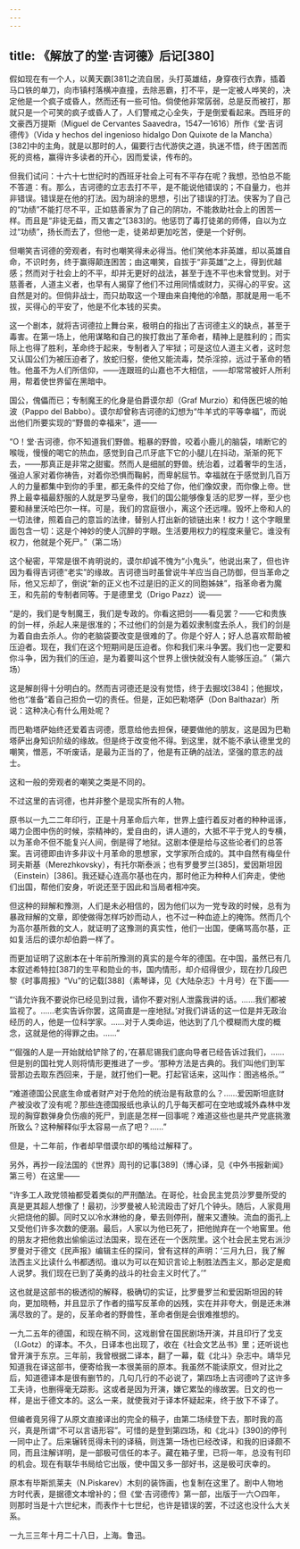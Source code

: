 ```yaml
---
---
---
```

title: 《解放了的堂·吉诃德》后记[380]
---




假如现在有一个人，以黄天霸[381]之流自居，头打英雄结，身穿夜行衣靠，插着马口铁的单刀，向市镇村落横冲直撞，去除恶霸，打不平，是一定被人哗笑的，决定他是一个疯子或昏人，然而还有一些可怕。倘使他非常孱弱，总是反而被打，那就只是一个可笑的疯子或昏人了，人们警戒之心全失，于是倒爱看起来。西班牙的文豪西万提斯（Miguel de Cervantes Saavedra，1547—1616）所作《堂·吉诃德传》（Vida y hechos del ingenioso hidalgo Don Quixote de la Mancha）[382]中的主角，就是以那时的人，偏要行古代游侠之道，执迷不悟，终于困苦而死的资格，赢得许多读者的开心，因而爱读，传布的。

但我们试问：十六十七世纪时的西班牙社会上可有不平存在呢？我想，恐怕总不能不答道：有。那么，吉诃德的立志去打不平，是不能说他错误的；不自量力，也并非错误。错误是在他的打法。因为胡涂的思想，引出了错误的打法。侠客为了自己的“功绩”不能打尽不平，正如慈善家为了自己的阴功，不能救助社会上的困苦一样。而且是“非徒无益，而又害之”[383]的。他惩罚了毒打徒弟的师傅，自以为立过“功绩”，扬长而去了，但他一走，徒弟却更加吃苦，便是一个好例。

但嘲笑吉诃德的旁观者，有时也嘲笑得未必得当。他们笑他本非英雄，却以英雄自命，不识时务，终于赢得颠连困苦；由这嘲笑，自拔于“非英雄”之上，得到优越感；然而对于社会上的不平，却并无更好的战法，甚至于连不平也未曾觉到。对于慈善者，人道主义者，也早有人揭穿了他们不过用同情或财力，买得心的平安。这自然是对的。但倘非战士，而只劫取这一个理由来自掩他的冷酷，那就是用一毛不拔，买得心的平安了，他是不化本钱的买卖。

这一个剧本，就将吉诃德拉上舞台来，极明白的指出了吉诃德主义的缺点，甚至于毒害。在第一场上，他用谋略和自己的挨打救出了革命者，精神上是胜利的；而实际上也得了胜利，革命终于起来，专制者入了牢狱；可是这位人道主义者，这时忽又认国公们为被压迫者了，放蛇归壑，使他又能流毒，焚杀淫掠，远过于革命的牺牲。他虽不为人们所信仰，——连跟班的山嘉也不大相信，——却常常被奸人所利用，帮着使世界留在黑暗中。

国公，傀儡而已；专制魔王的化身是伯爵谟尔却（Graf Murzio）和侍医巴坡的帕波（Pappo del Babbo）。谟尔却曾称吉诃德的幻想为“牛羊式的平等幸福”，而说出他们所要实现的“野兽的幸福来”，道——

“O！堂·吉诃德，你不知道我们野兽。粗暴的野兽，咬着小鹿儿的脑袋，啃断它的喉咙，慢慢的喝它的热血，感觉到自己爪牙底下它的小腿儿在抖动，渐渐的死下去，——那真正是非常之甜蜜。然而人是细腻的野兽。统治着，过着奢华的生活，强迫人家对着你祷告，对着你恐惧而鞠躬，而卑躬屈节。幸福就在于感觉到几百万人的力量都集中到你的手里，都无条件的交给了你，他们像奴隶，而你像上帝。世界上最幸福最舒服的人就是罗马皇帝，我们的国公能够像复活的尼罗一样，至少也要和赫里沃哈巴尔一样。可是，我们的宫庭很小，离这个还远哩。毁坏上帝和人的一切法律，照着自己的意旨的法律，替别人打出新的锁链出来！权力！这个字眼里面包含一切：这是个神妙的使人沉醉的字眼。生活要用权力的程度来量它。谁没有权力，他就是个死尸。”（第二场）

这个秘密，平常是很不肯明说的，谟尔却诚不愧为“小鬼头”，他说出来了，但也许因为看得吉诃德“老实”的缘故。吉诃德当时虽曾说牛羊应当自己防御，但当革命之际，他又忘却了，倒说“新的正义也不过是旧的正义的同胞姊妹”，指革命者为魔王，和先前的专制者同等。于是德里戈（Drigo Pazz）说——

“是的，我们是专制魔王，我们是专政的。你看这把剑——看见罢？——它和贵族的剑一样，杀起人来是很准的；不过他们的剑是为着奴隶制度去杀人，我们的剑是为着自由去杀人。你的老脑袋要改变是很难的了。你是个好人；好人总喜欢帮助被压迫者。现在，我们在这个短期间是压迫者。你和我们来斗争罢。我们也一定要和你斗争，因为我们的压迫，是为着要叫这个世界上很快就没有人能够压迫。”（第六场）

这是解剖得十分明白的。然而吉诃德还是没有觉悟，终于去掘坟[384]；他掘坟，他也“准备”着自己担负一切的责任。但是，正如巴勒塔萨（Don Balthazar）所说：这种决心有什么用处呢？

而巴勒塔萨始终还爱着吉诃德，愿意给他去担保，硬要做他的朋友，这是因为巴勒塔萨出身知识阶级的缘故。但是终于改变他不得。到这里，就不能不承认德里戈的嘲笑，憎恶，不听废话，是最为正当的了，他是有正确的战法，坚强的意志的战士。

这和一般的旁观者的嘲笑之类是不同的。

不过这里的吉诃德，也并非整个是现实所有的人物。

原书以一九二二年印行，正是十月革命后六年，世界上盛行着反对者的种种谣诼，竭力企图中伤的时候，崇精神的，爱自由的，讲人道的，大抵不平于党人的专横，以为革命不但不能复兴人间，倒是得了地狱。这剧本便是给与这些论者们的总答案。吉诃德即由许多非议十月革命的思想家，文学家所合成的。其中自然有梅垒什珂夫斯基（Merezhkovsky），有托尔斯泰派；也有罗曼罗兰[385]，爱因斯坦因（Einstein）[386]。我还疑心连高尔基也在内，那时他正为种种人们奔走，使他们出国，帮他们安身，听说还至于因此和当局者相冲突。

但这种的辩解和豫测，人们是未必相信的，因为他们以为一党专政的时候，总有为暴政辩解的文章，即使做得怎样巧妙而动人，也不过一种血迹上的掩饰。然而几个为高尔基所救的文人，就证明了这豫测的真实性，他们一出国，便痛骂高尔基，正如复活后的谟尔却伯爵一样了。

而更加证明了这剧本在十年前所豫测的真实的是今年的德国。在中国，虽然已有几本叙述希特拉[387]的生平和勋业的书，国内情形，却介绍得很少，现在抄几段巴黎《时事周报》“Vu”的记载[388]（素琴译，见《大陆杂志》十月号）在下面——

“‘请允许我不要说你已经见到过我，请你不要对别人泄露我讲的话。……我们都被监视了。……老实告诉你罢，这简直是一座地狱。’对我们讲话的这一位是并无政治经历的人，他是一位科学家。……对于人类命运，他达到了几个模糊而大度的概念，这就是他的得罪之由。……”

“‘倔强的人是一开始就给铲除了的，’在慕尼锡我们底向导者已经告诉过我们，……但是别的国社党人则将情形更推进了一步。‘那种方法是古典的。我们叫他们到军营那边去取东西回来，于是，就打他们一靶。打起官话来，这叫作：图逃格杀。’”

“难道德国公民底生命或者财产对于危险的统治是有敌意的么？……爱因斯坦底财产被没收了没有呢？那些连德国报纸也承认的几乎每天都可在空地或城外森林中发现的胸穿数弹身负伤痕的死尸，到底是怎样一回事呢？难道这些也是共产党底挑激所致么？这种解释似乎太容易一点了吧？……”

但是，十二年前，作者却早借谟尔却的嘴给过解释了。

另外，再抄一段法国的《世界》周刊的记事[389]（博心译，见《中外书报新闻》第三号）在这里——

“许多工人政党领袖都受着类似的严刑酷法。在哥伦，社会民主党员沙罗曼所受的真是更其超人想像了！最初，沙罗曼被人轮流殴击了好几个钟头。随后，人家竟用火把烧他的脚。同时又以冷水淋他的身，晕去则停刑，醒来又遭殃。流血的面孔上又受他们许多次数的便溺。最后，人家以为他已死了，把他抛弃在一个地窖里。他的朋友才把他救出偷偷运过法国来，现在还在一个医院里。这个社会民主党右派沙罗曼对于德文《民声报》编辑主任的探问，曾有这样的声明：‘三月九日，我了解法西主义比读什么书都透彻。谁以为可以在知识言论上制胜法西主义，那必定是痴人说梦。我们现在已到了英勇的战斗的社会主义时代了。’”

这也就是这部书的极透彻的解释，极确切的实证，比罗曼罗兰和爱因斯坦因的转向，更加晓畅，并且显示了作者的描写反革命的凶残，实在并非夸大，倒是还未淋漓尽致的了。是的，反革命者的野兽性，革命者倒是会很难推想的。

一九二五年的德国，和现在稍不同，这戏剧曾在国民剧场开演，并且印行了戈支（I.Gotz）的译本。不久，日译本也出现了，收在《社会文艺丛书》里；还听说也曾开演于东京。三年前，我曾根据二译本，翻了一幕，载《北斗》杂志中。靖华兄知道我在译这部书，便寄给我一本很美丽的原本。我虽然不能读原文，但对比之后，知道德译本是很有删节的，几句几行的不必说了，第四场上吉诃德吟了这许多工夫诗，也删得毫无踪影。这或者是因为开演，嫌它累坠的缘故罢。日文的也一样，是出于德文本的。这么一来，就使我对于译本怀疑起来，终于放下不译了。

但编者竟另得了从原文直接译出的完全的稿子，由第二场续登下去，那时我的高兴，真是所谓“不可以言语形容”。可惜的是登到第四场，和《北斗》[390]的停刊一同中止了。后来辗转觅得未刊的译稿，则连第一场也已经改译，和我的旧译颇不同，而且注解详明，是一部极可信任的本子。藏在箱子里，已将一年，总没有刊印的机会。现在有联华书局给它出版，使中国又多一部好书，这是极可庆幸的。

原本有毕斯凯莱夫（N.Piskarev）木刻的装饰画，也复制在这里了。剧中人物地方时代表，是据德文本增补的；但《堂·吉诃德传》第一部，出版于一六○四年，则那时当是十六世纪末，而表作十七世纪，也许是错误的罢，不过这也没什么大关系。

一九三三年十月二十八日，上海。鲁迅。
